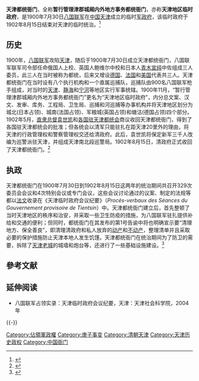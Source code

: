 {{Infobox Former Country
|native_name            = 天津都統衙門
|conventional_long_name = 暫行管理津郡城廂內外地方事務都統衙門
|common_name            = 
|continent              = 亞洲
|region                 = 東亞
|country                = 大清帝国
|era                    = 
|empire                 = 大清帝国
|
|life_span              = 
|
|year_start             = 1900年
|year_end               = 1902年
|
|year_exile_start       = 
|year_exile_end         = 
|
|event_start            = 
|date_start             = 7月30日
|event_end              = 
|date_end               =8月15日
|
|event1                 = 
|date_event1            = 
|event2                 = 
|date_event2            = 
|event3                 = 
|date_event3            = 
|event4                 = 
|date_event4            = 
|
|event_pre              = 
|date_pre               = 
|event_post             = 
|date_post              = 
|
|p1                     = 大清帝国
|flag_p1                = Flag of the Qing Dynasty (1889-1912).svg
|
|s1                     = 大清帝国
|flag_s1                = Flag of the Qing Dynasty (1889-1912).svg
|
|capital                = [[天津|天津]]
|common_languages       = [[漢語|漢語]]（<small>[[天津方言|天津方言]]</small>）[[法文|法文]]（议案、制定的法规和法令）
|currency               = [[銀兩|銀兩]]
}}
'''天津都统衙门'''，全称'''暂行管理津郡城厢内外地方事务都统衙门'''，亦称'''天津地区临时政府'''，是1900年7月30日[[八国联军|八国联军]]在[[中国|中国]][[天津|天津]]成立的临时[[军政府|军政府]]，该临时政府于1902年8月15日结束对天津的临时统治。<ref>{{Cite web |url=http://news.sina.com.cn/c/2004-02-09/00312803021.shtml |title=一扇“都统”门 八国拼命挤 |accessdate=2011-06-29 |archive-date=2013-11-13 |archive-url=https://web.archive.org/web/20131113061009/http://news.sina.com.cn/c/2004-02-09/00312803021.shtml |dead-url=no }}</ref>
　　

== 历史 ==
1900年，[[八国联军|八国联军]]攻陷[[天津|天津]]，随后于1900年7月30日成立天津都统衙门，八国联军联军司令部任命俄国人{{link-ru|沃嘎克|Вогак, Константин Ипполитович}}上校、英国人鲍维尔中校和日本人[[青木宣纯|青木宣纯]]中佐组成三人委员，此三人在当时被称为都统，后来又增设[[德国|德国]]、[[法国|法国]]和[[美国|美国]]代表共三人。天津都统衙门在当时设有八个执行机构和一个直属巡捕队，巡捕队由900名八国联军枪手组成，对当时的[[天津|天津]]、[[静海|静海]]和[[宁河|宁河]]等地区实行军事统辖。1900年11月，“暂行管理津郡城厢内外地方事务都统衙门”更名为“天津地区临时政府”，内分总文案、汉文、发审、库务、工程局、卫生局、巡捕和河巡捕等办事机构并将天津地区划分为城北(日本占领)、城南(法国占领)、军粮城(英国占领)和塘沽(德国占领)四个部分。1902年5月，[[直隶总督|直隶总督]][[袁世凯|袁世凯]]和[[各国驻天津都统会|各国驻天津都统会]]商议收回天津都统衙门，得到了各国驻天津都统会的批准；但各统会以清军只能驻扎在距天津20里外的理由，将天津的行政管理权和警察管理权交还给清政府。此后，袁世凯将保定新军三千人改编为巡警派驻天津，并组成天津南北段巡警局。1902年8月15日，清政府正式收回了天津都统衙门。<ref>{{Cite web |url=http://www.people.com.cn/GB/historic/0815/2665.html |title=1902年8月15日 清廷收回天津都统衙门 |accessdate=2011-06-29 |archive-date=2009-08-22 |archive-url=https://web.archive.org/web/20090822214429/http://www.people.com.cn/GB/historic/0815/2665.html |dead-url=no }}</ref>

== 执政 ==
天津都统衙门在1900年7月30日到1902年8月15日这两年的统治期间共召开329次委员会会议和4次特别会议或专门会议，这些会议讨论通过的议案、制定的法规等都以[[法文|法文]]收录在《天津临时政府会议纪要》（''Procès-verbaux des Séances du Gouvernement provisoire de Tientsin''）中。天津都统衙门建立后，首先整顿了当时天津地区的秩序和治安，并采取一些卫生防疫的措施，为八国联军驻扎提供补给和交通的便利；但同时，都统衙门在其发布的第1号告谕中将也明确宣示要“清理地方、保全善良”，即清理清政府和私人放弃的[[动产|动产]]和[[不动产|不动产]]，整理清单并且采取必要的保护措施防止天津本地人发生饥馑。天津都统衙门在统治期间为了防卫的需要，拆除了[[天津老城|天津老城]]的城墙和炮台等，还进行了一些基础设施建设。<ref>{{Cite web |url=http://www.infzm.com/content/7246 |title=八国联军是怎样在天津搞拆迁的 |access-date=2011-06-29 |archive-date=2013-04-26 |archive-url=https://archive.is/20130426182016/http://www.infzm.com/content/7246 |dead-url=no }}</ref>

== 參考文献 ==
{{Reflist}}

==延伸阅读==
*八国联军占领实录：天津临时政府会议纪要，天津：天津社会科学院，2004年

{{-}}
{{serial|先前機關|[[大清帝国|大清帝国]]<br />[[天津县政府|天津县政府]]|[[天津市|天津市]][[最高行政机关|最高行政机关]]<br />(1900年7月16日至1902年8月15日)|後繼機關|[[大清帝国|大清帝国]]<br />[[天津县政府|天津县政府]]}}

{{中国近代国家政权}}
{{天津近代历史文化专题}}
{{天津市市长}}

{{DEFAULTSORT:Tiān jīn dū tǒng yá mén}}
[[Category:佔領軍政權|Category:佔領軍政權]]
[[Category:庚子事变|Category:庚子事变]]
[[Category:清朝天津|Category:清朝天津]]
[[Category:天津历史政权|Category:天津历史政权]]
[[Category:中国衙门|Category:中国衙门]]